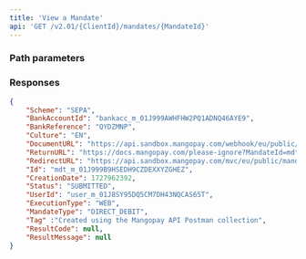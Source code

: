 ```yaml
---
title: 'View a Mandate'  
api: 'GET /v2.01/{ClientId}/mandates/{MandateId}'  
---
```




### Path parameters  

<MandateId />  

### Responses  

<AccordionGroup><Accordion title="200">  

<SchemeResponse />  

<BankAccountId1Response />  

<BankReferenceResponse />  

<Culture5Response />  

<DocumentURLResponse />  

<ReturnURL2Response />  

<RedirectURLResponse />  

<IdResponse />  

<CreationDateResponse />  

<Status9Response />  

<UserId2Response />  

<ExecutionType1Response />  

<MandateTypeResponse />  

<Tag2Response />  

<ResultCodeResponse />  

<ResultMessageResponse /></Accordion></AccordionGroup>  

<ResponseExample>  

```json 200  
{
    "Scheme": "SEPA",
    "BankAccountId": "bankacc_m_01J999AWHFHW2PQ1ADNQ46AYE9",
    "BankReference": "QYDZMNP",
    "Culture": "EN",
    "DocumentURL": "https://api.sandbox.mangopay.com/webhook/eu/public/mandates/e8a73d/dfbdce2a12a442bfae973e56777b3ddb/document?version=2.01",
    "ReturnURL": "https://docs.mangopay.com/please-ignore?MandateId=mdt_m_01J999B9HSEDH9CZDEXXYZGHEZ",
    "RedirectURL": "https://api.sandbox.mangopay.com/mvc/eu/public/mandates/e8a73d/dfbdce2a12a442bfae973e56777b3ddb/confirmation?version=2.01",
    "Id": "mdt_m_01J999B9HSEDH9CZDEXXYZGHEZ",
    "CreationDate": 1727962392,
    "Status": "SUBMITTED",
    "UserId": "user_m_01J8SY95DQ5CM7DH43NQCAS65T",
    "ExecutionType": "WEB",
    "MandateType": "DIRECT_DEBIT",
    "Tag" :"Created using the Mangopay API Postman collection",
    "ResultCode": null,
    "ResultMessage": null
}
 ```  

</ResponseExample>  

<RequestExample>  
    <PhpViewMandate />
    <NodeViewMandate />
    <RubyViewMandate />
    <JavaViewMandate />
    <PythonViewMandate />
    <NetViewMandate />
</RequestExample>